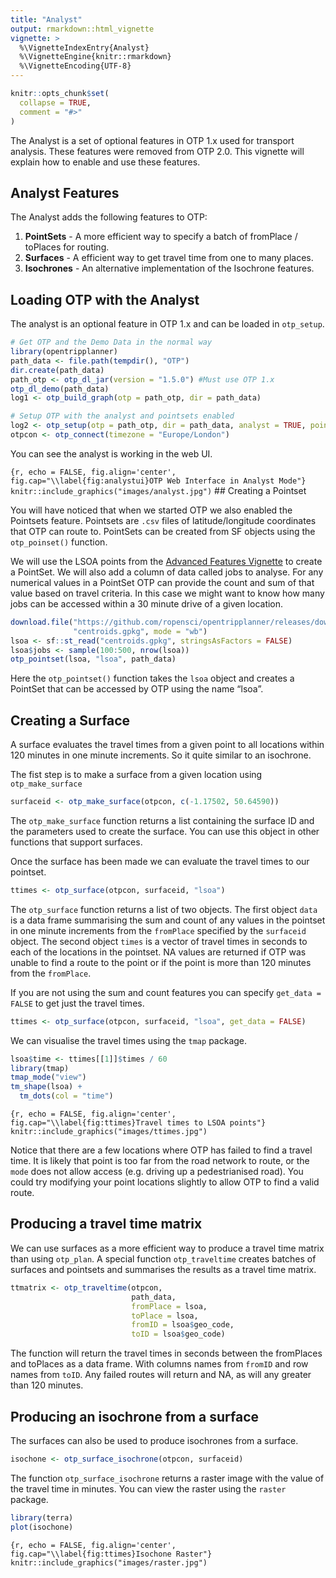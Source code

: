 ```yaml
---
title: "Analyst"
output: rmarkdown::html_vignette
vignette: >
  %\VignetteIndexEntry{Analyst}
  %\VignetteEngine{knitr::rmarkdown}
  %\VignetteEncoding{UTF-8}
---
```


```r
knitr::opts_chunk$set(
  collapse = TRUE,
  comment = "#>"
)
```

The Analyst is a set of optional features in OTP 1.x used for transport analysis. These features were removed from OTP 2.0.  This vignette will explain how to enable and use these features.

## Analyst Features

The Analyst adds the following features to OTP:

1. **PointSets** - A more efficient way to specify a batch of fromPlace / toPlaces for routing.
1. **Surfaces** - A efficient way to get travel time from one to many places.
1. **Isochrones** - An alternative implementation of the Isochrone features.

## Loading OTP with the Analyst

The analyst is an optional feature in OTP 1.x and can be loaded in `otp_setup`.

```r
# Get OTP and the Demo Data in the normal way
library(opentripplanner)
path_data <- file.path(tempdir(), "OTP")
dir.create(path_data)
path_otp <- otp_dl_jar(version = "1.5.0") #Must use OTP 1.x
otp_dl_demo(path_data)
log1 <- otp_build_graph(otp = path_otp, dir = path_data)

# Setup OTP with the analyst and pointsets enabled
log2 <- otp_setup(otp = path_otp, dir = path_data, analyst = TRUE, pointsets = TRUE)
otpcon <- otp_connect(timezone = "Europe/London")
```
You can see the analyst is working in the web UI.

```{r, echo = FALSE, fig.align='center', fig.cap="\\label{fig:analystui}OTP Web Interface in Analyst Mode"}
knitr::include_graphics("images/analyst.jpg")
```
## Creating a Pointset

You will have noticed that when we started OTP we also enabled the Pointsets feature. Pointsets are `.csv` files of latitude/longitude coordinates that OTP can route to. PointSets can be created from SF objects using the `otp_poinset()` function.

We will use the LSOA points from the [Advanced Features Vignette](https://docs.ropensci.org/opentripplanner/) to create a PointSet. We will also add a column of data called jobs to analyse. For any numerical values in a PointSet OTP can provide the count and sum of that value based on travel criteria. In this case we might want to know how many jobs can be accessed within a 30 minute drive of a given location.

```r
download.file("https://github.com/ropensci/opentripplanner/releases/download/0.1/centroids.gpkg",
              "centroids.gpkg", mode = "wb")
lsoa <- sf::st_read("centroids.gpkg", stringsAsFactors = FALSE)
lsoa$jobs <- sample(100:500, nrow(lsoa))
otp_pointset(lsoa, "lsoa", path_data)
```

Here the `otp_pointset()` function takes the `lsoa` object and creates a PointSet that can be accessed by OTP using the name "lsoa".

## Creating a Surface

A surface evaluates the travel times from a given point to all locations within 120 minutes in one minute increments. So it quite similar to an isochrone.

The fist step is to make a surface from a given location using `otp_make_surface`

```r
surfaceid <- otp_make_surface(otpcon, c(-1.17502, 50.64590))
```

The `otp_make_surface` function returns a list containing the surface ID and the parameters used to create the surface. You can use this object in other functions that support surfaces.

Once the surface has been made we can evaluate the travel times to our pointset.

```r
ttimes <- otp_surface(otpcon, surfaceid, "lsoa")
```

The `otp_surface` function returns a list of two objects. The first object `data` is a data frame summarising the sum and count of any values in the pointset in one minute increments from the `fromPlace` specified by the `surfaceid` object. The second object `times` is a vector of travel times in seconds to each of the locations in the pointset. NA values are returned if OTP was unable to find a route to the point or if the point is more than 120 minutes from the `fromPlace`.

If you are not using the sum and count features you can specify `get_data = FALSE` to get just the travel times.

```r
ttimes <- otp_surface(otpcon, surfaceid, "lsoa", get_data = FALSE)
```

We can visualise the travel times using the `tmap` package.

```r
lsoa$time <- ttimes[[1]]$times / 60
library(tmap)
tmap_mode("view")
tm_shape(lsoa) +
  tm_dots(col = "time")
```

```{r, echo = FALSE, fig.align='center', fig.cap="\\label{fig:ttimes}Travel times to LSOA points"}
knitr::include_graphics("images/ttimes.jpg")
```

Notice that there are a few locations where OTP has failed to find a travel time. It is likely that point is too far from the road network to route, or the `mode` does not allow access (e.g. driving up a pedestrianised road). You could try modifying your point locations slightly to allow OTP to find a valid route.

## Producing a travel time matrix

We can use surfaces as a more efficient way to produce a travel time matrix than using `otp_plan`. A special function `otp_traveltime` creates batches of surfaces and pointsets and summarises the results as a travel time matrix.

```r
ttmatrix <- otp_traveltime(otpcon, 
                           path_data, 
                           fromPlace = lsoa,
                           toPlace = lsoa,
                           fromID = lsoa$geo_code,
                           toID = lsoa$geo_code)
```
The function will return the travel times in seconds between the fromPlaces and toPlaces as a data frame. With columns names from `fromID` and row names from `toID`. Any failed routes will return and NA, as will any greater than 120 minutes.

## Producing an isochrone from a surface

The surfaces can also be used to produce isochrones from a surface.

```r
isochone <- otp_surface_isochrone(otpcon, surfaceid)
```

The function `otp_surface_isochrone` returns a raster image with the value of the travel time in minutes. You can view the raster using the `raster` package.

```r
library(terra)
plot(isochone)
```
```{r, echo = FALSE, fig.align='center', fig.cap="\\label{fig:ttimes}Isochone Raster"}
knitr::include_graphics("images/raster.jpg")
```
